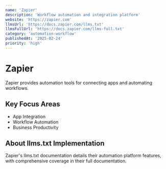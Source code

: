 ```yaml
---
name: 'Zapier'
description: 'Workflow automation and integration platform'
website: 'https://zapier.com'
llmsUrl: 'https://docs.zapier.com/llms.txt'
llmsFullUrl: 'https://docs.zapier.com/llms-full.txt'
category: 'automation-workflow'
publishedAt: '2025-02-24'
priority: 'high'
---
```


# Zapier

Zapier provides automation tools for connecting apps and automating workflows.

## Key Focus Areas

- App Integration
- Workflow Automation
- Business Productivity

## About llms.txt Implementation

Zapier's llms.txt documentation details their automation platform features, with comprehensive coverage in their full documentation.
